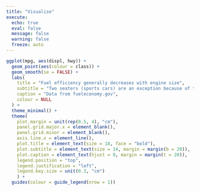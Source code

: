 ```yaml
---
title: "Visualise"
execute:
  echo: true
  eval: false
  message: false
  warning: false
  freeze: auto
---
```


```r
ggplot(mpg, aes(displ, hwy)) +
  geom_point(aes(colour = class)) +
  geom_smooth(se = FALSE) +
  labs(
    title = "Fuel efficiency generally decreases with engine size",
    subtitle = "Two seaters (sports cars) are an exception because of their light weight",
    caption = "Data from fueleconomy.gov",
    colour = NULL
  ) +
  theme_minimal() +
  theme(
    plot.margin = unit(rep(0.5, 4), "cm"),
    panel.grid.major.x = element_blank(),
    panel.grid.minor = element_blank(),
    axis.line.x = element_line(),
    plot.title = element_text(size = 18, face = "bold"),
    plot.subtitle = element_text(size = 14, margin = margin(b = 20)),
    plot.caption = element_text(hjust = 0, margin = margin(t = 20)),
    legend.position = "top",
    legend.justification = "left",
    legend.key.size = unit(0.3, "cm")
    ) +
  guides(colour = guide_legend(nrow = 1))
```


